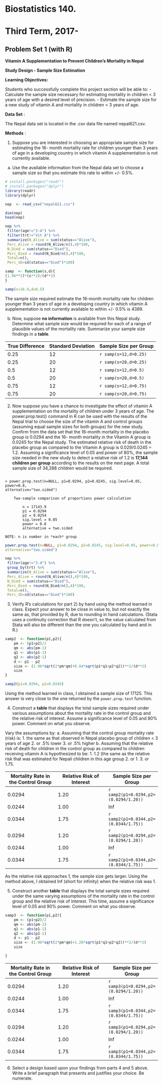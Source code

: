 # Biostatistics 140.

# Third Term, 2017-

## Problem Set 1 (with R)

**Vitamin A Supplementation to Prevent Children’s Mortality in Nepal**

**Study Design - Sample Size Estimation**

**Learning Objectives:**

Students who successfully complete this project section will be able to:
- Calculate the sample size necessary for estimating mortality in children < 3 years of age with
a desired level of precision.
- Estimate the sample size for a new study of vitamin A and mortality in children < 3 years of
age.

**Data Set** :

The Nepal data set is located in the .csv data file named nepal621.csv.

**Methods** :

1) Suppose you are interested in choosing an appropriate sample size for estimating the
16- month mortality rate for children younger than 3 years of age in a developing country in
which vitamin A supplementation is not currently available.
a. Use the available information from the Nepal data set to choose a sample size so that you
estimate this rate to within +/- 0.5%.


```r

# install.packages("readr")
# install.packages("dplyr")
library(readr)
library(dplyr)

```
```r

nep  <- read_csv("nepal621.csv")

```
```r

dim(nep)
head(nep)

```
```r

nep %>%
 filter(age!="3-4") %>%
 filter(trt!="Vit A") %>%
 summarize(N_Alive = sum(status=="Alive"),
 Perc_Alive = round(N_Alive/n(),4)*100,
 N_Died = sum(status=="Died"), 
 Perc_Died = round(N_Died/n(),4)*100,
 Total=n(),
 Perc_SD=sd(status=="Died")*100)

```
```r

samp  <- function(s,d){
(1.96**2)*(s**2)/(d**2)
}

```
```r

samp(s=16.9,d=0.5)

```

The sample size required estimate the 16-month mortality rate for children younger than 3 years of age in a developing country in which vitamin A supplementation is not currently available to within +/- 0.5% is 4389.

b. Now, suppose **no information** is available from this Nepal study. Determine what sample
size would be required for each of a range of plausible values of the mortality rate.
Summarize your sample size findings in a **table**.

True Difference | Standard Deviation | Sample Size per Group 
|--|--|--|
|0.25|12|`r samp(s=12,d=0.25)`|
|0.25|20|`r samp(s=20,d=0.25)`|
|0.5|12|`r samp(s=12,d=0.5)`|
|0.5|20|`r samp(s=20,d=0.5)`|
|0.75|12|`r samp(s=12,d=0.75)`|
|0.75|20|`r samp(s=20,d=0.75)`|


2) Now suppose you have a chance to investigate the effect of vitamin A supplementation
on the mortality of children under 3 years of age. The power.prop.test() command in
R can be used with the results of the Nepal trial to choose the size of the vitamin A and
control groups (assuming equal sample sizes for both groups) for the new study. Confirm
from the data set that the 16-month mortality in the placebo group is 0.0294 and the 16-
month mortality in the Vitamin A group is 0.0245 for the Nepal study. The estimated
relative risk of death in the placebo group as compared to the Vitamin A group is
0.029/0.0245 = 1.2. Assuming a significance level of 0.05 and power of 80%, the sample
size needed in the new study to detect a relative risk of 1.2 is **17,144 children per group**
according to the results on the next page. A total sample size of 34,288 children would be
required.


```

> power.prop.test(n=NULL, p1=0.0294, p2=0.0245, sig.level=0.05, power=0.8,
alternative="two.sided")

    Two-sample comparison of proportions power calculation

        n = 17143.9
        p1 = 0.0294
        p2 = 0.0254
        sig.level = 0.05
        power = 0.8
        alternative = two.sided

NOTE: n is number in *each* group
```

```r

power.prop.test(n=NULL, p1=0.0294, p2=0.0245, sig.level=0.05, power=0.8,
alternative="two.sided")

```

```r

nep %>%
 filter(age!="3-4") %>%
 group_by(trt) %>%
 summarize(N_Alive = sum(status=="Alive"),
 Perc_Alive = round(N_Alive/n(),4)*100,
 N_Died = sum(status=="Died"), 
 Perc_Died = round(N_Died/n(),4)*100,
 Total=n(),
 Perc_SD=sd(status=="Died")*100)

```


3) Verify R’s calculations for part 2) by hand using the method learned in class. Expect your
answer to be close in value to, but not exactly the same as, that provided by R, due to
rounding in hand calculations. (Stata uses a continuity correction that R doesn’t, so the
value calculated from Stata will also be different than the one you calculated by hand and in
R.)

```r

samp2  <- function(p1,p2){
    pm <- (p1+p2)/2
    qm <- abs(pm-1)
    q1 <- abs(p1-1)
    q2 <- abs(p2-1)
    d <- p1 - p2
    size <- (1.96*sqrt(2*pm*qm)+0.84*sqrt(p1*q1+p2*q2))**2/(d**2)
    size
}

```

```r

samp2(p1=0.0294, p2=0.0245)

```

Using the method learned in class, I obtained a sample size of 17125. This answer is very close to the one returned by the `power.prop.test` function.

4) Construct a **table** that displays the total sample sizes required under various
assumptions about the mortality rate in the control group and the relative risk of interest.
Assume a significance level of 0.05 and 80% power. Comment on what you observe.

Vary the assumptions by:
    a. Assuming that the control group mortality rate (risk) is:
        1. the same as that observed in Nepal placebo group of children < 3 years of age
        2. or .5% lower
        3. or .5% higher
    b. Assuming that the relative risk of death for children in the control group as compared to children receiving vitamin A is hypothesized to be:
        1. 1.2 (the same as the relative risk that was estimated for Nepali children in this age group
        2. or 1.
        3. or 1.75.

Mortality Rate in the Control Group | Relative Risk of Interest | Sample Size per Group 
|--|--|--|
|0.0294|1.20|`r samp2(p1=0.0294,p2=(0.0294/1.20))`|
|0.0244|1.00|Inf|
|0.0344|1.75|`r samp2(p1=0.0344,p2=(0.0344/1.75))`|
|0.0294|1.20|`r samp2(p1=0.0294,p2=(0.0294/1.20))`|
|0.0244|1.00|Inf|
|0.0344|1.75|`r samp2(p1=0.0344,p2=(0.0344/1.75))`|

As the relative risk approaches 1, the sample size gets larger. Using the method above, I obtained Inf (short for infinity) when the relative risk was 1.

5) Construct another **table** that displays the total sample sizes required under the same
varying assumptions of the mortality rate in the control group and the relative risk of interest.
This time, assume a significance level of 0.05 and 90% power. Comment on what you
observe.

```r

samp3  <- function(p1,p2){
    pm <- (p1+p2)/2
    qm <- abs(pm-1)
    q1 <- abs(p1-1)
    q2 <- abs(p2-1)
    d <- p1 - p2
    size <- (1.96*sqrt(2*pm*qm)+1.28*sqrt(p1*q1+p2*q2))**2/(d**2)
    size

}
```

Mortality Rate in the Control Group | Relative Risk of Interest | Sample Size per Group 
|--|--|--|
|0.0294|1.20|`r samp3(p1=0.0294,p2=(0.0294/1.20))`|
|0.0244|1.00|Inf|
|0.0344|1.75|`r samp3(p1=0.0344,p2=(0.0344/1.75))`|
|0.0294|1.20|`r samp3(p1=0.0294,p2=(0.0294/1.20))`|
|0.0244|1.00|Inf|
|0.0344|1.75|`r samp3(p1=0.0344,p2=(0.0344/1.75))`|

6) Select a design based upon your findings from parts 4 and 5 above. Write a brief paragraph
that presents and justifies your choice. Be numerate.




